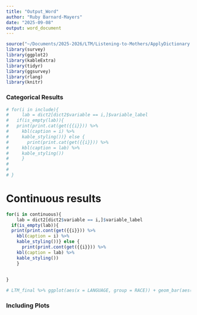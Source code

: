 ```yaml
---
title: "Output_Word"
author: "Ruby Barnard-Mayers"
date: "2025-09-08"
output: word_document
---
```


```r
source("~/Documents/2025-2026/LTM/Listening-to-Mothers/ApplyDictionary.R")
library(survey)
library(ggplot2)
library(kableExtra)
library(tidyr)
library(ggsurvey)
library(rlang)
library(knitr)
```

### Categorical Results 

``` r
# for(i in include){
#     lab = dict2[dict2$variable == i,]$variable_label
#   if(is_empty(lab)){
#   print(print.cat(get({{i}})) %>% 
#     kbl(caption = i) %>% 
#     kable_styling())} else {
#       print(print.cat(get({{i}})) %>% 
#     kbl(caption = lab) %>% 
#     kable_styling())
#     }
#     
#     
# }
```

# Continuous results
``` r
for(i in continuous){
    lab = dict2[dict2$variable == i,]$variable_label
  if(is_empty(lab)){
  print(print.cont(get({{i}})) %>% 
    kbl(caption = i) %>% 
    kable_styling())} else {
      print(print.cont(get({{i}})) %>% 
    kbl(caption = lab) %>% 
    kable_styling())
    }
    
    
}
```

```r
# LTM_final %>% ggplot(aes(x = LANGUAGE, group = RACE)) + geom_bar(aes(fill = RACE), position = "dodge") + coord_flip()

```

### Including Plots

